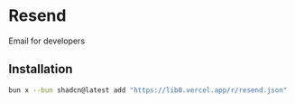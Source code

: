 # Resend
Email for developers

## Installation

```sh copy
bun x --bun shadcn@latest add "https://lib0.vercel.app/r/resend.json"
```